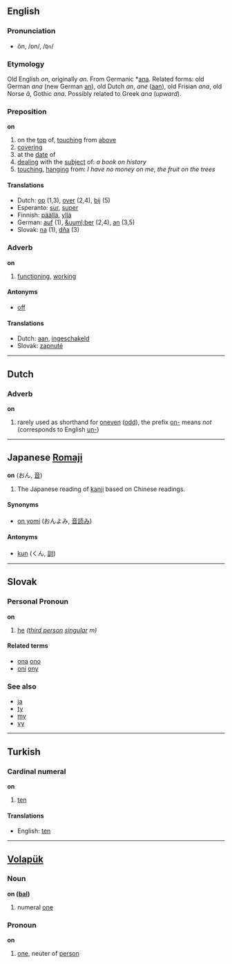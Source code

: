 ==English==
===Pronunciation===
*ŏn, /ɒn/, /<tt>Qn</tt>/

===Etymology===
Old English ''on'', originally ''an''. From Germanic *[[ana]]. Related forms: old German ''ana'' (new German [[an]]), old Dutch ''an'', ''ane'' ([[aan]]), old Frisian ''ana'', old Norse ''&acirc;'', Gothic ''ana''. Possibly related to Greek ''ana'' (''upward'').

===Preposition===
'''on'''

# on the [[top]] of, [[touch]]ing from [[above]]
# [[covering]]
# at the [[date]] of
# [[deal]]ing with the [[subject]] of: ''a book on history''
# [[touch]]ing, [[hang]]ing from: ''I have no money on me'', ''the fruit on the trees''

====Translations====
*Dutch: [[op]] (1,3), [[over]] (2,4), [[bij]] (5)
*Esperanto: [[sur]], [[super]]
*Finnish: [[päällä]], [[yllä]]
*German: [[auf]] (1), [[&uuml;ber]] (2,4), [[an]] (3,5)
*Slovak: [[na]] (1), [[dňa]] (3)

===Adverb===
'''on'''

# [[function]]ing, [[work]]ing

====Antonyms====
*[[off]]

====Translations====
*Dutch: [[aan]], [[ingeschakeld]]
*Slovak: [[zapnuté]]

----

==Dutch==
===Adverb===
'''on'''

# rarely used as shorthand for [[oneven]] ([[odd]]), the prefix [[on-]] means ''not'' (corresponds to English [[un-]])

----

==Japanese [[Romaji]]==
'''on''' (おん, [[音]])

#The Japanese reading of [[kanji]] based on Chinese readings.

====Synonyms====
*[[on yomi]] (おんよみ, [[音読み]])<!-- hyphenated? -->

====Antonyms====
*[[kun#Japanese|kun]] (くん, [[訓]])

----

==Slovak==
===Personal Pronoun===
'''on'''

# [[he]] ''([[third person]] [[singular]] m)''

<!-- i sep'd rel & see also based on appearance only - please correct my mistakes &mdash; [[User:Hippietrail|Hippietrail]] 11:07, 3 Jul 2004 (UTC) -->
====Related terms====
* [[ona]] [[ono]]
* [[oni]] [[ony]]

===See also===
* [[ja]]
* [[ty]]
* [[my]]
* [[vy]]

----

==Turkish==

=== Cardinal numeral ===
'''on'''

# [[ten]]

====Translations====
*English: [[ten]]

----

==[[Volapük]]==
=== Noun ===
'''on ([[bal]])'''<!-- wtf is "bal" - why is it also bold? -->

# numeral [[one]]

=== Pronoun ===
'''on'''

# [[one]], neuter of [[person]]